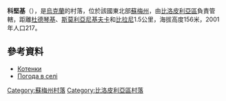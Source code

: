 {{coord|51|2|24|N|34|20|26|E|scale:100000_region:UA|display=title}}

'''科堅基'''（{{lang-uk|Котенки}}），是[[烏克蘭|烏克蘭]]的村落，位於該國東北部[[蘇梅州|蘇梅州]]，由[[比洛皮利亞區|比洛皮利亞區]]負責管轄，距離[[杜德琴基|杜德琴基]]、[[斯莫利亞尼基夫卡|斯莫利亞尼基夫卡]]和[[比拉尼|比拉尼]]1.5公里，海拔高度156米，2001年人口217。

==參考資料==
*[http://w1.c1.rada.gov.ua/pls/z7502/A005?rdat1=02.02.2010&rf7571=28612 Котенки]
*[http://weather.in.ua/ua/symskaja/11766 Погода в селі ] {{Wayback|url=http://weather.in.ua/ua/symskaja/11766 |date=20111219224637 }}

{{DEFAULTSORT:Котенки}}

[[Category:蘇梅州村落|Category:蘇梅州村落]]
[[Category:比洛皮利亞區村落|Category:比洛皮利亞區村落]]


{{Sumy-geo-stub}}